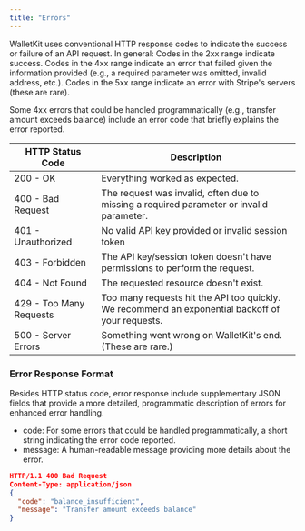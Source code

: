 ```yaml
---
title: "Errors"
---
```


WalletKit uses conventional HTTP response codes to indicate the success or failure of an API request. In general: Codes in the 2xx range indicate success. Codes in the 4xx range indicate an error that failed given the information provided (e.g., a required parameter was omitted, invalid address, etc.). Codes in the 5xx range indicate an error with Stripe's servers (these are rare).

Some 4xx errors that could be handled programmatically (e.g., transfer amount exceeds balance) include an error code that briefly explains the error reported.

| HTTP Status Code     | Description                                            |
|----------------------|--------------------------------------------------------|
| 200 - OK             | Everything worked as expected.                        |
| 400 - Bad Request    | The request was invalid, often due to missing a required parameter or invalid parameter. |
| 401 - Unauthorized   | No valid API key provided or invalid session token                           |
| 403 - Forbidden      | The API key/session token doesn't have permissions to perform the request. |
| 404 - Not Found      | The requested resource doesn't exist.                |
| 429 - Too Many Requests | Too many requests hit the API too quickly. We recommend an exponential backoff of your requests. |
| 500 - Server Errors | Something went wrong on WalletKit's end. (These are rare.) |

### Error Response Format
Besides HTTP status code, error response include supplementary JSON fields that provide a more detailed, programmatic description of errors for enhanced error handling.
- code: For some errors that could be handled programmatically, a short string indicating the error code reported.
- message: A human-readable message providing more details about the error.

```json Example
HTTP/1.1 400 Bad Request
Content-Type: application/json
{
  "code": "balance_insufficient",
  "message": "Transfer amount exceeds balance"
}
```